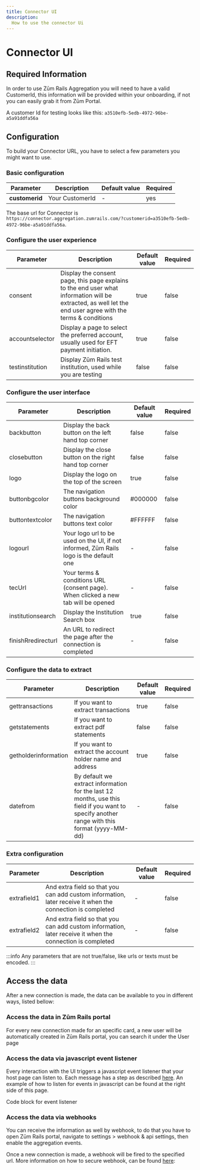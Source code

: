 ```yaml
---
title: Connector UI
description:
  How to use the connector Ui
---
```


# Connector UI

## Required Information

In order to use Zūm Rails Aggregation you will need to have a valid CustomerId, this information will be provided within your onboarding, if not you can easily grab it from Zūm Portal.

A customer Id for testing looks like this: `a3510efb-5edb-4972-96be-a5a91ddfa56a`

## Configuration

To build your Connector URL, you have to select a few parameters you might want to use.


### Basic configuration

Parameter | Description | Default value | Required
-------------- | -------------- | ----- | ----
**customerid** | Your CustomerId | - | yes


The base url for Connector is `https://connector.aggregation.zumrails.com/?customerid=a3510efb-5edb-4972-96be-a5a91ddfa56a`.

### Configure the user experience

Parameter | Description | Default value | Required
-------------- | -------------- | ----- | ----
consent | Display the consent page, this page explains to the end user what information will be extracted, as well let the end user agree with the terms & conditions | true | false
accountselector | Display a page to select the preferred account, usually used for EFT payment initiation.  | true | false
testinstitution | Display Zūm Rails test institution, used while you are testing | false | false

### Configure the user interface

Parameter | Description | Default value | Required
-------------- | -------------- | ----- | ----
backbutton | Display the back button on the left hand top corner | false | false
closebutton | Display the close button on the right hand top corner | false | false
logo | Display the logo on the top of the screen | true | false
buttonbgcolor | The navigation buttons background color | #000000 | false
buttontextcolor | The navigation buttons text color | #FFFFFF | false
logourl | Your logo url to be used on the UI, if not informed, Zūm Rails logo is the default one | - | false
tecUrl | Your terms & conditions URL (consent page). When clicked a new tab will be opened | - | false
institutionsearch | Display the Institution Search box | true | false
finishRredirecturl | An URL to redirect the page after the connection is completed | - | false

### Configure the data to extract

Parameter | Description | Default value | Required
-------------- | -------------- | ----- | ----
gettransactions | If you want to extract transactions | true | false
getstatements | If you want to extract pdf statements | false | false
getholderinformation | If you want to extract the account holder name and address | true | false
datefrom | By default we extract information for the last 12 months, use this field if you want to specify another range with this format (yyyy-MM-dd) | - | false

### Extra configuration

Parameter | Description | Default value | Required
-------------- | -------------- | ----- | ----
extrafield1 | And extra field so that you can add custom information, later receive it when the connection is completed | - | false
extrafield2 | And extra field so that you can add custom information, later receive it when the connection is completed | - | false

:::info
Any parameters that are not true/false, like urls or texts must be encoded.
:::

## Access the data

After a new connection is made, the data can be available to you in different ways, listed bellow:

### Access the data in Zūm Rails portal

For every new connection made for an specific card, a new user will be automatically created in Zūm Rails portal, you can search it under the User page

### Access the data via javascript event listener

Every interaction with the UI triggers a javascript event listener that your host page can listen to. Each message has a step as described [here](#callbacks). An example of how to listen for events in javascript can be found at the right side of this page.

Code block for event listener

### Access the data via webhooks

You can receive the information as well by webhook, to do that you have to open Zūm Rails portal, navigate to settings > webhook & api settings, then enable the aggregation events.

Once a new connection is made, a webhook will be fired to the specified url. More information on how to secure webhook, can be found [here](../api-specification/webhooks):
